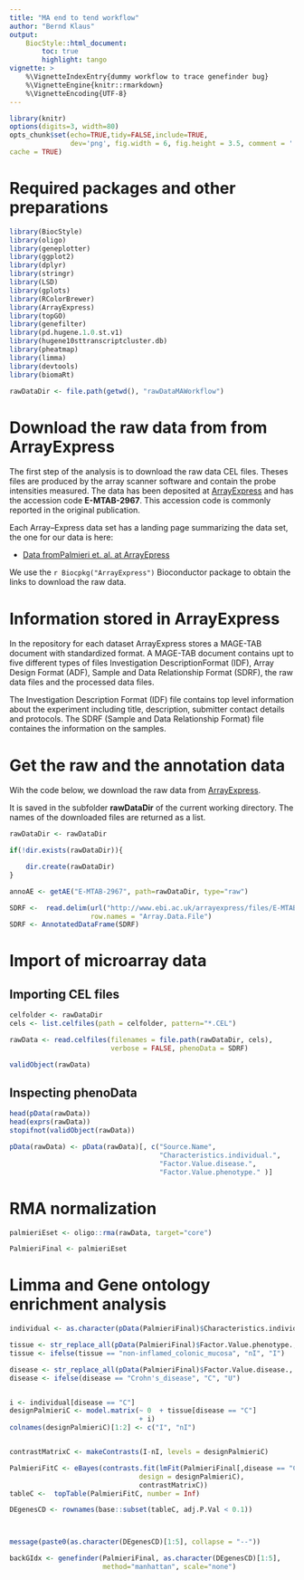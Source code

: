 ```yaml
---
title: "MA end to tend workflow"
author: "Bernd Klaus"
output: 
    BiocStyle::html_document:
        toc: true
        highlight: tango
vignette: >
    %\VignetteIndexEntry{dummy workflow to trace genefinder bug}
    %\VignetteEngine{knitr::rmarkdown}
    %\VignetteEncoding{UTF-8}  
---
```



<!--
To compile this document
graphics.off();rm(list=ls());rmarkdown::render('dummy-Workflow.Rmd');
-->

```r
library(knitr)
options(digits=3, width=80)
opts_chunk$set(echo=TRUE,tidy=FALSE,include=TRUE,
               dev='png', fig.width = 6, fig.height = 3.5, comment = '  ', dpi = 300,
cache = TRUE)
```



# Required packages and other preparations




```r
library(BiocStyle)
library(oligo)
library(geneplotter)
library(ggplot2)
library(dplyr)
library(stringr)
library(LSD)
library(gplots)
library(RColorBrewer)
library(ArrayExpress)
library(topGO)
library(genefilter)
library(pd.hugene.1.0.st.v1)
library(hugene10sttranscriptcluster.db)
library(pheatmap)
library(limma)
library(devtools)
library(biomaRt)

rawDataDir <- file.path(getwd(), "rawDataMAWorkflow")
```


# Download the raw data from from ArrayExpress

The first step of the analysis is to download the raw data CEL files. Theses files
are produced by the array scanner software and contain the probe intensities 
measured. The data has been deposited at [ArrayExpress](https://www.ebi.ac.uk/arrayexpress/)
and has the accession code **E-MTAB-2967**. This accession code is commonly
reported in the original publication. 

Each Array--Express data set has a landing page summarizing the data set, 
the one for our data is here:

* [Data fromPalmieri et. al. at ArrayEpress](https://www.ebi.ac.uk/arrayexpress/experiments/E-MTAB-2967/)

We use the `r Biocpkg("ArrayExpress") ` Bioconductor package to obtain the links to
download the raw data.

# Information stored in ArrayExpress

In the repository for each dataset ArrayExpress stores a MAGE-TAB document with standardized
format. A MAGE-TAB document contains upt to five different types of files
Investigation DescriptionFormat (IDF), Array Design Format (ADF),
Sample and Data Relationship Format (SDRF), the raw data files and
the processed data files.

The Investigation Description Format (IDF) file contains top level information
about the experiment including title, description, submitter contact details and
protocols. The SDRF (Sample and Data Relationship Format) file containes
the information on the samples. 



# Get the raw and the annotation data 

Wih the code below, we download the raw data from
[ArrayExpress](https://www.ebi.ac.uk/arrayexpress/).

It is saved in the subfolder  **rawDataDir**  of the current
working directory. The names of the downloaded files are returned as a list.

```r
rawDataDir <- rawDataDir

if(!dir.exists(rawDataDir)){

    dir.create(rawDataDir)
}

annoAE <- getAE("E-MTAB-2967", path=rawDataDir, type="raw")
```




```r
SDRF <-  read.delim(url("http://www.ebi.ac.uk/arrayexpress/files/E-MTAB-2967/E-MTAB-2967.sdrf.txt"),
                    row.names = "Array.Data.File")
SDRF <- AnnotatedDataFrame(SDRF)
```



# Import of microarray data

## Importing CEL files


```r
celfolder <- rawDataDir
cels <- list.celfiles(path = celfolder, pattern="*.CEL")

rawData <- read.celfiles(filenames = file.path(rawDataDir, cels),
                         verbose = FALSE, phenoData = SDRF)

validObject(rawData)
```


## Inspecting phenoData


```r
head(pData(rawData))
head(exprs(rawData))
stopifnot(validObject(rawData))

pData(rawData) <- pData(rawData)[, c("Source.Name",
                                     "Characteristics.individual.",
                                     "Factor.Value.disease.",
                                     "Factor.Value.phenotype." )]
```


# RMA normalization


```r
palmieriEset <- oligo::rma(rawData, target="core")

```





```r

PalmieriFinal <- palmieriEset

```


# Limma and Gene ontology enrichment analysis


```r

individual <- as.character(pData(PalmieriFinal)$Characteristics.individual.)

tissue <- str_replace_all(pData(PalmieriFinal)$Factor.Value.phenotype., " ", "_")
tissue <- ifelse(tissue == "non-inflamed_colonic_mucosa", "nI", "I")

disease <- str_replace_all(pData(PalmieriFinal)$Factor.Value.disease., " ", "_")
disease <- ifelse(disease == "Crohn's_disease", "C", "U")


i <- individual[disease == "C"]
designPalmieriC <- model.matrix(~ 0  + tissue[disease == "C"]
                                + i)
colnames(designPalmieriC)[1:2] <- c("I", "nI")


contrastMatrixC <- makeContrasts(I-nI, levels = designPalmieriC)

PalmieriFitC <- eBayes(contrasts.fit(lmFit(PalmieriFinal[,disease == "C"],
                                design = designPalmieriC),
                                contrastMatrixC))
tableC <-  topTable(PalmieriFitC, number = Inf)

DEgenesCD <- rownames(base::subset(tableC, adj.P.Val < 0.1))



message(paste0(as.character(DEgenesCD)[1:5], collapse = "--"))

backGIdx <- genefinder(PalmieriFinal, as.character(DEgenesCD)[1:5], 
                       method="manhattan", scale="none")

```







